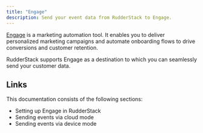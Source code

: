 ```yaml
---
title: "Engage"
description: Send your event data from RudderStack to Engage.
---
```


[Engage](https://engage.so/) is a marketing automation tool. It enables you to deliver personalized marketing campaigns and automate onboarding flows to drive conversions and customer retention.

RudderStack supports Engage as a destination to which you can seamlessly send your customer data.

## Links

This documentation consists of the following sections:

- <Link to="/destinations/streaming-destinations/engage/setting-up-engage/">Setting up Engage in RudderStack</Link>
- <Link to="/destinations/streaming-destinations/engage/engage-cloud-mode/">Sending events via cloud mode</Link>
- <Link to="/destinations/streaming-destinations/engage/engage-device-mode/">Sending events via device mode</Link>
